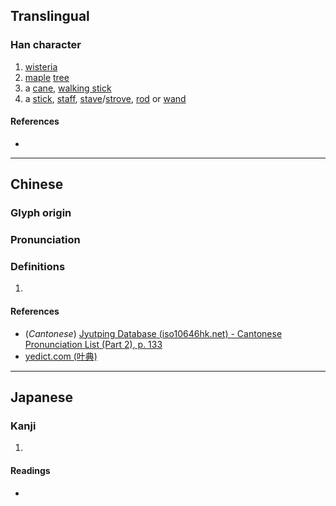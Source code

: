 {{character info/new}}
==Translingual==

===Han character===
{{Han char|rn=75|rad=木|as=18|sn=22|four=|canj=DSJJ|ids=⿰木聶}}

# [[wisteria]]
# [[maple]] [[tree]]
# a [[cane]], [[walking stick]]
# a [[stick]], [[staff]], [[stave]]/[[strove]], [[rod]] or [[wand]]

====References====
* {{Han ref|kx=0563.140|dkj=15921|dj=0951.270|hdz=21323.010|uh=6B07|ud=27399}}

----

==Chinese==
{{zh-forms|s=𪳍}}

===Glyph origin===
{{Han etym}}

===Pronunciation===
{{zh-pron
|m=shè
|c=sip3
|mc=y
|oc=y
|ma=
|cat=n
}}

===Definitions===
{{zh-hanzi}}

# {{rfdef|lang=zh}}

====References====
* (''Cantonese'') [http://www.iso10646hk.net/jp/document/download.jsp Jyutping Database (iso10646hk.net) - Cantonese Pronunciation List (Part 2), p. 133]
* [http://yedict.com/htm/6B/6B07.htm yedict.com (叶典)]

----

==Japanese==

===Kanji===
{{ja-kanji|grade=|rs=木18}}

# {{defn|lang=ja|sort=木18}}

====Readings====
* {{ja-readings|on=[[しょう]] (shō)|kun=[[このはがうらがえる]] (konohagauragaeru)}}
